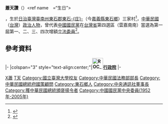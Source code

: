 {{Infobox_officeholder
| name = 蕭天讚
| image name =
| width = 
| now = 中華民國政治人士 
| period = 
| Sex = 男 
| Native place = 
| date of birth = {{birth date |1934|8|25}}
| date of death = {{death date and age|2017|11|16|1934|8|25}}
| party = {{Kmt|19px}}
| place of birth = {{TWN-JPN}}[[臺南州|臺南州]][[東石郡|東石郡]][[東石庄|東石-{庄}-]]
| place of death = {{ROC-TWN}}[[台北市|台北市]][[中正區_(臺北市)|中正區]][[國立臺灣大學醫學院附設醫院|國立臺灣大學醫學院附設醫院]]
| educate = 
*國立台灣大學法律系畢業
*革命實踐研究院國建班第一期結業
| past = 
*中學教師
*高等法院推事兼書記官長
*司法官訓練所訓導組長
*中國國民黨中央組織工作會副主任、中央社會工作會主任、中央委員
*中華文化復興運動推行委員會委員
*文復會國民生活輔導會主任委員
*中華民國好人好事表揚會主任委員
*財團法人嘉義城隍廟董事長
*第一屆第一次增額立法委員<br><span style="color: blue;">(1973年-1976年)</span>
*第一屆第二次增額立法委員<br><span style="color: blue;">(1976年-1981年)</span>
*第一屆第三次增額立法委員<br><span style="color: blue;">(1981年-1984年)</span>
*第一屆第四次增額立法委員<br><span style="color: blue;">(1984年-1987年)</span>
}}
'''蕭天讚'''（{{bd|1934年|8月25日|2017年|11月16日|catIdx=S蕭}}）<ref name　=“生日”>{{Cite web |url=http://www.president.gov.tw/portals/0/images/PresidentOffice/Advisors/StrategyAdvisors/02.html#17 |title=國策顧問 蕭天讚 |accessdate=2016-06-21 |archive-date=2014-01-12 |archive-url=https://web.archive.org/web/20140112033941/http://www.president.gov.tw/portals/0/images/PresidentOffice/Advisors/StrategyAdvisors/02.html#17 |dead-url=yes }}</ref>，生於[[日治臺灣|日治臺灣]][[臺南州|臺南州]][[東石郡|東石郡]][[東石庄|東石-{庄}-]]（今[[嘉義縣|嘉義縣]][[東石鄉_(台灣)|東石鄉]]）三家村<ref name="張誼">{{Cite news|url=http://www.cdns.com.tw/news.php?n_id=27&nc_id=9840|title=東石福靈宮 鐵嘴將軍是座大砲|author=張誼|language=zh-tw|publisher=《中華日報》|date=2013-03-05|accessdate=2016-06-21|archive-url=https://web.archive.org/web/20171117001357/http://www.cdns.com.tw/news.php?n_id=27&nc_id=9840|archive-date=2017-11-17|dead-url=yes}}</ref>，[[中華民國|中華民國]]（[[台灣|台灣]]）[[政治人物|政治人物]]，曾代表[[中國國民黨|中國國民黨]]在[[台灣省|台灣省]]第四選區（雲嘉南南）當選為第一屆第一、二、三、四次增額[[立法委員|立法委員]]<ref>{{Cite web |url=http://npl.ly.gov.tw/do/www/commissionerInfo?id=335&expireBack=01&expire=01&act=exp&keyword=&orderBy=name&nameOrder=true&eleDisOrder=true |title=立法院國會圖書館 第１屆立法委員個人資料 蕭天讚 |accessdate=2008-08-01 |archive-date=2016-03-04 |archive-url=https://web.archive.org/web/20160304091712/http://npl.ly.gov.tw/do/www/commissionerInfo?id=335&expireBack=01&expire=01&act=exp&keyword=&orderBy=name&nameOrder=true&eleDisOrder=true |dead-url=no }}</ref>。

==參考資料==
{{reflist|2}}

{{start box}}
{{s-gov|roc}}
|-
|colspan="3" style="text-align:center;"|'''[[File:ROC_Executive_Yuan_Logo.svg|35px]][[行政院|行政院]]'''
|-
{{s-before|[[施啟揚|施啟揚]]}}
{{s-title|[[中華民國法務部|法務部部長]]<br><small>第三任<br>1988年7月24日－1989年10月6日}}
{{s-after|[[呂有文|呂有文]]<br><small>（代理，後真除）}}
{{end box}}
{{中華民國法務部部長}}
{{中華民國第一屆第一次增額立法委員}}
{{中華民國第一屆第二次增額立法委員}}
{{中華民國第一屆第三次增額立法委員}}
{{中華民國第一屆第四次增額立法委員}}
{{國家統一委員會成員}}
{{Authority control}}
{{Taiwan-bio-stub}}

[[Category:中國國民黨籍立法委員|X蕭]]
[[Category:蕭姓|T天]]
[[Category:國立臺灣大學校友|Category:國立臺灣大學校友]]
[[Category:中華民國法務部部長|Category:中華民國法務部部長]]
[[Category:中華民國總統府國策顧問|Category:中華民國總統府國策顧問]]
[[Category:東石鄉人|Category:東石鄉人]]
[[Category:中央通訊社董事長|Category:中央通訊社董事長]]
[[Category:獲中華民國總統頒褒揚令者|Category:獲中華民國總統頒褒揚令者]]
[[Category:中國國民黨中央委員(1952年-2005年)|Category:中國國民黨中央委員(1952年-2005年)]]